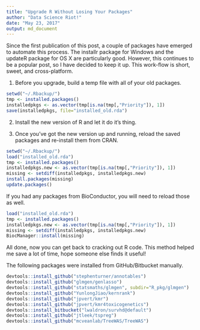 ```yaml
---
title: "Upgrade R Without Losing Your Packages"
author: "Data Science Riot!"
date: "May 23, 2017"
output: md_document
---
```


Since the first publication of this post, a couple of packages have emerged to automate this process. The installr package for Windows and the updateR package for OS X are particularly good. However, this continues to be a popular post, so I have decided to keep it up. This work-flow is short, sweet, and cross-platform.

1. Before you upgrade, build a temp file with all of your old packages.

```r
setwd("~/.Rbackup/")
tmp <- installed.packages()
installedpkgs <- as.vector(tmp[is.na(tmp[,"Priority"]), 1])
save(installedpkgs, file="installed_old.rda")
```

2. Install the new version of R and let it do it’s thing.

3. Once you’ve got the new version up and running, reload the saved packages and re-install them from CRAN.

```r
setwd("~/.Rbackup/")
load("installed_old.rda")
tmp <- installed.packages()
installedpkgs.new <- as.vector(tmp[is.na(tmp[,"Priority"]), 1])
missing <- setdiff(installedpkgs, installedpkgs.new)
install.packages(missing)
update.packages()
```

If you had any packages from BioConductor, you will need to reload those as well.

```r
load("installed_old.rda")
tmp <- installed.packages()
installedpkgs.new <- as.vector(tmp[is.na(tmp[,"Priority"]), 1])
missing <- setdiff(installedpkgs, installedpkgs.new)
BiocManager::install(missing)
```

All done, now you can get back to cracking out R code. This method helped me save a lot of time, hope someone else finds it useful!

The following packages were installed from GitHub/Bitbucket manually.

```r
devtools::install_github("stephenturner/annotables")
devtools::install_github("glmgen/genlasso")
devtools::install_github("statsmaths/glmgen", subdir="R_pkg/glmgen")
devtools::install_github("YunlongJiao/kernrank")
devtools::install_github("jpvert/kmr")
devtools::install_github("jpvert/kmr4toxicogenetics")
devtools::install_bitbucket("lwaldron/survhd@default")
devtools::install_github("jtleek/tspreg")
devtools::install_github("mcveanlab/TreeWAS/TreeWAS")
```

